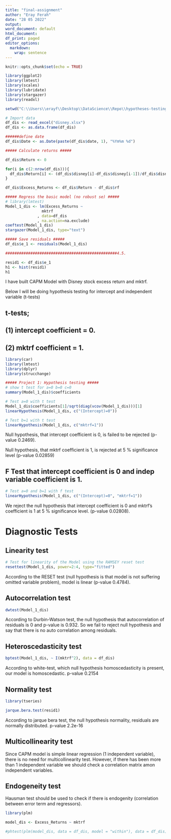 ```yaml
---
title: "final-assignment"
author: "Eray Ferah"
date: "28 05 2022"
output:
word_document: default
html_document:
df_print: paged
editor_options: 
  markdown: 
    wrap: sentence
---
```


```r
knitr::opts_chunk$set(echo = TRUE)
```

```r
library(ggplot2)
library(lmtest)
library(scales)
library(lubridate)
library(stargazer)
library(readxl)

setwd("C:\\Users\\erayf\\Desktop\\DataScience\\Repo\\hypotheses-testing-in-econometric\\data")

# Import data
df_dis <- read_excel("disney.xlsx")
df_dis <- as.data.frame(df_dis)

######define date
df_dis$Date <- as.Date(paste(df_dis$date, 1), "%Ym%m %d")

```

```r
##### Calculate returns #####

df_dis$Return <- 0

for(i in c(2:nrow(df_dis))){
  df_dis$Return[i] <- (df_dis$disney[i]-df_dis$disney[i-1])/df_dis$disney[i-1]*100
}

```

```r

df_dis$Excess_Returns <- df_dis$Return - df_dis$rf

##### Regress the basic model (no robust se) #####
# library(lmtest)
Model_1_dis <- lm(Excess_Returns ~
                mktrf
              , data=df_dis
              , na.action=na.exclude)
coeftest(Model_1_dis)
stargazer(Model_1_dis, type="text")

##### Save residuals #####
df_dis$e_1 <- residuals(Model_1_dis)

#################################################4.5.

resid1 <- df_dis$e_1
h1 <- hist(resid1)
h1

```

I have built CAPM Model with Disney stock excess return and mktrf.

Below I will be doing hypothesis testing for intercept and independent variable (t-tests)

## t-tests;

## (1) intercept coefficient = 0.

## (2) mktrf coefficient = 1.

```r
library(car)
library(lmtest)
library(dplyr)
library(strucchange)

##### Project 1: Hypothesis testing #####
# show t test for a=0 b=0 c=0
summary(Model_1_dis)$coefficients

# Test a=0 with t test
Model_1_dis$coefficients[1]/sqrt(diag(vcov(Model_1_dis)))[1]
linearHypothesis(Model_1_dis, c("(Intercept)=0"))

# Test b=1 with t test
linearHypothesis(Model_1_dis, c("mktrf=1"))
```

Null hypothesis, that intercept coefficient is 0, is failed to be rejected (p-value 0.2469).

Null hypothesis, that mktrf coefficient is 1, is rejected at 5 % significance level (p-value 0.02859)

## F Test that intercept coefficient is 0 and indep variable coefficient is 1.

```r
# Test a=0 and b=1 with f test
linearHypothesis(Model_1_dis, c("(Intercept)=0", "mktrf=1"))

```

We reject the null hypothesis that intercept coefficient is 0 and mktrf's coefficient is 1 at 5 % significance level.
(p-value 0.02808).

# Diagnostic Tests

## Linearity test

```r
# Test for linearity of the Model using the RAMSEY reset test
resettest(Model_1_dis, power=2:4, type="fitted")

```

According to the RESET test (null hypothesis is that model is not suffering omitted variable problem), model is linear (p-value 0.4784).

## Autocorrelation test

```r

dwtest(Model_1_dis)

```

According to Durbin-Watson test, the null hypothesis that autocorrelation of residuals is 0 and p-value is 0.932.
So we fail to reject null hypothesis and say that there is no auto correlation among residuals.

## Heteroscedasticity test

```r

bptest(Model_1_dis, ~ I(mktrf^2), data = df_dis)

```

According to white-test, which null hypothesis homoscedasticity is present, our model is homoscedastic.
p-value 0.2154

## Normality test

```r
library(tseries)

jarque.bera.test(resid1)

```

According to jarque bera test, the null hypothesis normality, residuals are normally distributed.
p-value 2.2e-16

## Multicollinearity test

Since CAPM model is simple linear regression (1 independent variable), there is no need for multicollinearity test.
However, if there has been more than 1 independent variable we should check a correlation matrix amon independent variables.

## Endogeneity test

Hausman test should be used to check if there is endogenity (correlation between error term and regressors).

```r
library(plm)

model_dis <- Excess_Returns ~ mktrf

#phtest(plm(model_dis, data = df_dis, model = "within"), data = df_dis)

```
